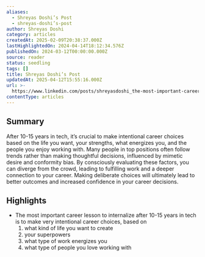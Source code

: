 ```yaml
---
aliases:
  - Shreyas Doshi’s Post
  - shreyas-doshi’s-post
author: Shreyas Doshi
category: articles
createdAt: 2025-02-09T20:38:37.000Z
lastHighlightedOn: 2024-04-14T18:12:34.576Z
publishedOn: 2024-03-12T00:00:00.000Z
source: reader
status: seedling
tags: []
title: Shreyas Doshi’s Post
updatedAt: 2025-04-12T15:55:16.000Z
url: >-
  https://www.linkedin.com/posts/shreyasdoshi_the-most-important-career-lesson-to-internalize-activity-7173152978042912768-qN4m/
contentType: articles
---
```

## Summary

After 10-15 years in tech, it’s crucial to make intentional career choices based on the life you want, your strengths, what energizes you, and the people you enjoy working with. Many people in top positions often follow trends rather than making thoughtful decisions, influenced by mimetic desire and conformity bias. By consciously evaluating these factors, you can diverge from the crowd, leading to fulfilling work and a deeper connection to your career. Making deliberate choices will ultimately lead to better outcomes and increased confidence in your career decisions.

## Highlights

- The most important career lesson to internalize after 10-15 years in tech is to make very intentional career choices, based on
  1) what kind of life you want to create
  2) your superpowers
  3) what type of work energizes you
  4) what type of people you love working with
